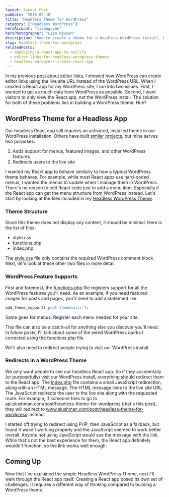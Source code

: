 ```yaml
---
layout: layout:Post
pubDate: "2018-09-18"
title: "Headless Theme for WordPress"
category: ["Headless WordPress"]
heroAccount: "lisanguyen"
heroPhotographer: "Lisa Nguyen"
description: "How to create a theme for a headless WordPress install. Even when the front-end of your site isn't displayed by WordPress, you still need a theme."
slug: headless-theme-for-wordpress
relatedPosts:
  - deploying-a-react-app-to-netlify
  - editor-links-for-headless-wordpress-themes
  - headless-wordpress-create-react-app
---
```


In my previous [post about editor links](/post/editor-links-for-headless-wordpress-themes/), I showed how WordPress can create editor links using the live site URL instead of the WordPress URL. When I created a React app for my WordPress site, I run into two issues. First, I wanted to get as much data from WordPress as possible. Second, I want visitors to only view the React app, not the WordPress install. The solution for both of these problems lies in building a WordPress theme. Huh?

## WordPress Theme for a Headless App

Our headless React app still requires an activated, installed theme in our WordPress installation. Others have built [similar projects](https://github.com/paramander/wp-headless-theme), but mine serves two purposes:

1. Adds support for menus, featured images, and other WordPress features
2. Redirects users to the live site

I wanted my React app to behave similarly to how a typical WordPress theme behaves. For example, while most React apps use hard-coded menus, I wanted the menus to update when I manage them in WordPress. There's no reason to edit React code just to add a menu item. Especially if the React app can get the menu structure from WordPress instead. Let's start by looking at the files included in my [Headless WordPress Theme](https://github.com/slushman/headless-theme).

### Theme Structure

Since this theme does not display any content, it should be minimal. Here is the list of files:

- style.css
- functions.php
- index.php

The [style.css](https://github.com/slushman/headless-theme/blob/master/style.css) file only contains the required WordPress comment block. Next, let's look at these other two files in more detail.

### WordPress Feature Supports

First and foremost, the [functions.php](https://github.com/slushman/headless-theme/blob/master/functions.php) file registers support for all the WordPress features you'll need. As an example, if you need featured images for posts and pages, you'll need to add a statement like:

```php
add_theme_support('post-thumbnails');
```

Same goes for menus. Register each menu needed for your site.

This file can also be a catch-all for anything else you discover you'll need. In future posts, I'll talk about some of the weird WordPress quirks I corrected using the functions.php file.

We'll also need to redirect people trying to visit our WordPress install.

### Redirects in a WordPress Theme

We only want people to see our headless React app. So if they accidentally (or purposefully) visit our WordPress install, everything should redirect them to the React app. The [index.php](https://github.com/slushman/headless-theme/blob/master/index.php) file contains a small JavaScript redirection, along with an HTML message. The HTML message links to the live site URL. The JavaScript redirects the user to the live site along with the requested route. For example, if someone tries to go to api.slushman.com/post/headless-theme-for-wordpress (that's this post), they will redirect to www.slushman.com/post/headless-theme-for-wordpress instead.

I started off trying to redirect using PHP, then JavaScript as a fallback, but found it wasn't working properly and the JavaScript seemed to work better overall. Anyone not using JavaScript would see the message with the link. While that's not the best experience for them, the React app definitely wouldn't function, so the link works well enough.

## Coming Up

Now that I've explained the simple Headless WordPress Theme, next I'll walk through the React app itself. Creating a React app posed its own set of challenges. It requires a different way of thinking compared to building a WordPress theme.
